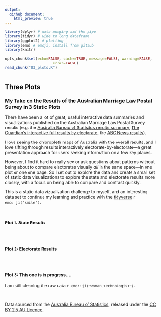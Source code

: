 ```yaml
---
output:
  github_document:
    html_preview: true
---
```


```r

library(dplyr) # data munging and the pipe
library(tidyr) # wide to long dataframe
library(ggplot2) # plotting
library(emo) # emoji, install from github
library(knitr)

opts_chunk$set(echo=FALSE, cache=TRUE, message=FALSE, warning=FALSE, 
                      error=FALSE)
read_chunk("03_plots.R")

```

```r
```

## Three Plots

### My Take on the Results of the Australian Marriage Law Postal Survey in 3 Static Plots

There have been a lot of great, useful interactive data summaries and visualizations published on the Australian Marriage Law Postal Survey results (e.g. the [Australia Bureau of Statistics results summary](https://marriagesurvey.abs.gov.au/results/), [The Guardian's interactive full results by electorate](https://www.theguardian.com/australia-news/datablog/ng-interactive/2017/nov/15/same-sex-marriage-survey-how-australia-voted-electorate-by-electorate), the [ABC News results](http://www.abc.net.au/news/2017-11-15/same-sex-marriage-results-ssm/9145636)).

I love seeing the chloropleth maps of Australia with the overall results, and I love sifting through results interactively electorate-by-electorate&mdash;a great presentation approach for users seeking information on a few key places. 

However, I find it hard to really see or ask questions about patterns without being about to compare electorates visually *all* in the same space&mdash;in one plot or one one page. So I set out to explore the data and create a small set of static data visualizations to explore the state and electorate results more closely, with a focus on being able to compare and contrast quickly. 

This is a static data vizualization challenge to myself, and an interesting data set to continue my learning and practice with the [tidyverse](https://www.tidyverse.org/) `r emo::ji("smile")`.

<br/>
  
#### Plot 1: State Results
```r
```

<br/>

#### Plot 2: Electorate Results
```r
```

<br/>

#### Plot 3: This one is in progress....

I am still cleaning the raw data `r emo::ji("woman_technologist")`.

<br/>

Data sourced from the [Australia Bureau of Statistics](https://marriagesurvey.abs.gov.au/results/downloads.html), released under the [CC BY 2.5 AU Licence](https://creativecommons.org/licenses/by/2.5/au/).
